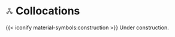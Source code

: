 # <svg xmlns="http://www.w3.org/2000/svg" height="20px" viewBox="0 -960 960 960" width="20px" fill="#434343"><path d="M227.78-96Q173-96 134.5-134.72T96-228.22q0-54.78 38.66-93.28 38.67-38.5 93.37-38.5 16.97 0 33.28 4.5Q277.61-351 292-343l152-152.42V-605q-42.24-12.32-69.12-46.92-26.88-34.6-26.88-80.1 0-54.98 38.72-93.48 38.72-38.5 93.5-38.5t93.28 38.6q38.5 38.6 38.5 93.21 0 45.19-26.88 79.99T516-605v109.55L667.71-343q14.78-8 31.04-12.5Q715-360 731.97-360q54.7 0 93.37 38.72Q864-282.56 864-227.78t-38.72 93.28Q786.56-96 731.78-96t-93.28-38.66Q600-173.33 600-228.03q0-16.97 4.5-33.28Q609-277.61 617-292L480-429 343-292q8 14.28 12.5 30.46 4.5 16.19 4.5 33.32 0 55.22-38.72 93.72T227.78-96ZM732-168q25 0 42.5-17.5T792-228q0-25-17.5-42.5T732-288q-25 0-42.5 17.5T672-228q0 25 17.5 42.5T732-168ZM480-672q25 0 42.5-17.5T540-732q0-25-17.5-42.5T480-792q-25 0-42.5 17.5T420-732q0 25 17.5 42.5T480-672ZM228-168q25 0 42.5-17.5T288-228q0-25-17.5-42.5T228-288q-25 0-42.5 17.5T168-228q0 25 17.5 42.5T228-168Z"/></svg> Collocations {.unnumbered}

{{< iconify material-symbols:construction >}} Under construction.

